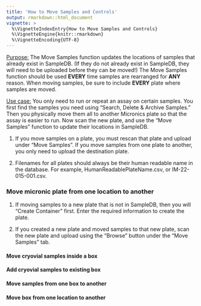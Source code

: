 ```yaml
---
title: 'How to Move Samples and Controls'
output: rmarkdown::html_document
vignette: >
  %\VignetteIndexEntry{How to Move Samples and Controls}
  %\VignetteEngine{knitr::rmarkdown}
  %\VignetteEncoding{UTF-8}
---
```


[Purpose:]{.underline} The Move Samples function updates the locations
of samples that already exist in SampleDB. (If they do not already exist
in SampleDB, they will need to be uploaded before they can be moved!)
The Move Samples function should be used **EVERY** time samples are
rearranged for **ANY** reason. When moving samples, be sure to include
**EVERY** plate where samples are moved.

[Use case:]{.underline} You only need to run or repeat an assay on
certain samples. You first find the samples you need using "Search,
Delete & Archive Samples." Then you physically move them all to another
Micronics plate so that the assay is easier to run. Now scan the new
plate, and use the "Move Samples" function to update their locations in
SampleDB.

1.  If you move samples on a plate, you must rescan that plate and
    upload under "Move Samples". If you move samples from one plate to
    another, you only need to upload the destination plate.

2.  Filenames for all plates should always be their human readable name
    in the database. For example, HumanReadablePlateName.csv, or
    IM-22-015-001.csv.

### Move micronic plate from one location to another

1.  If moving samples to a new plate that is not in SampleDB, then you
    will "Create Container" first. Enter the required information to create the plate.

2.  If you created a new plate and moved samples to that new plate, scan
    the new plate and upload using the "Browse" button under the "Move
    Samples" tab.

#### Move cryovial samples inside a box

#### Add cryovial samples to existing box

#### Move samples from one box to another

#### Move box from one location to another

